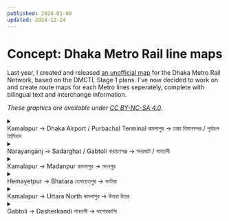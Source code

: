 ```yaml
---
published: 2024-01-08
updated: 2024-12-24
---
```


# Concept: Dhaka Metro Rail line maps

Last year, I created and released [an unofficial map](dhaka-metro-map) for the
Dhaka Metro Rail Network, based on the DMCTL Stage 1 plans. I've now decided to
work on and create route maps for each Metro lines seperately, complete with
bilingual text and interchange information.

*These graphics are available under [CC BY-NC-SA 4.0](https://creativecommons.org/licenses/by-nc-sa/4.0/).*

<div class="flex flex-col gap-2">

<details>
<summary id="m1" class="flex items-center">
    <strong class="bg-[#fd4750] rounded-sm px-1 mr-2.5 flex-shrink" style="color: white !important">M1</strong>
    <div class="flex flex-col">
        <span>Kamalapur → Dhaka Airport / Purbachal Terminal</span>
        <span>কমলাপুর → ঢাকা বিমানবন্দর / পূর্বাচল টার্মিনাল</span>
    </div>        
</summary>

![Line map for M1, Kamalapur to Dhaka Airport and Purbachal Terminal.](media/dhaka-metro/m1.png)

</details>

<details>
<summary id="m2" class="flex items-center">
    <strong class="bg-[#af31e7] rounded-sm px-1 mr-2.5 flex-shrink" style="color: white !important">M2</strong>
    <div class="flex flex-col">
        <span>Narayanganj → Sadarghat / Gabtoli</span>
        <span>নারায়ণগঞ্জ → সদরঘাট / গাবতলী</span>
    </div>        
</summary>

![Line map for M2, Narayanganj to Sadarghat and Gabtoli.](media/dhaka-metro/m2.png)

</details>

<details>
<summary id="m4" class="flex items-center">
    <strong class="bg-[#0a5cad] rounded-sm px-1 mr-2.5 flex-shrink" style="color: white !important">M4</strong>
    <div class="flex flex-col">
        <span>Kamalapur → Madanpur</span>
        <span>কমলাপুর → মদনপুর</span>
    </div>        
</summary>

![Line map for M4, Kamalapur to Madanpur.](media/dhaka-metro/m4.png)

</details>

<details>
<summary id="m5" class="flex items-center">
    <strong class="bg-[#12b1da] rounded-sm px-1 mr-2.5 flex-shrink" style="color: white !important">M5</strong>
    <div class="flex flex-col">
        <span>Hemayetpur → Bhatara</span>
        <span>হেমায়েতপুর → ভাটারা</span>
    </div>        
</summary>

![Line map for M5, Hemayetpur to Bhatara.](media/dhaka-metro/m5.png)

</details>

<details>
<summary id="m6" class="flex items-center">
    <strong class="bg-[#45723c] rounded-sm px-1 mr-2.5 flex-shrink" style="color: white !important">M6</strong>
    <div class="flex flex-col">
        <span>Kamalapur → Uttara North</span>
        <span>কমলাপুর → উত্তরা উত্তর</span>
    </div>        
</summary>

![Line map for M6, Kamalapur to Uttara North.](media/dhaka-metro/m6.png)

</details>

<details>
<summary id="m7" class="flex items-center">
    <strong class="bg-[#f79b21] rounded-sm px-1 mr-2.5 flex-shrink" style="color: white !important">M7</strong>
    <div class="flex flex-col">
        <span>Gabtoli → Dasherkandi</span>
        <span>গাবতলী → দাশেরকান্দি</span>
    </div>        
</summary>

![Line map for M7, Gabtoli to Dasherkandi.](media/dhaka-metro/m7.png)

</details>

</div>